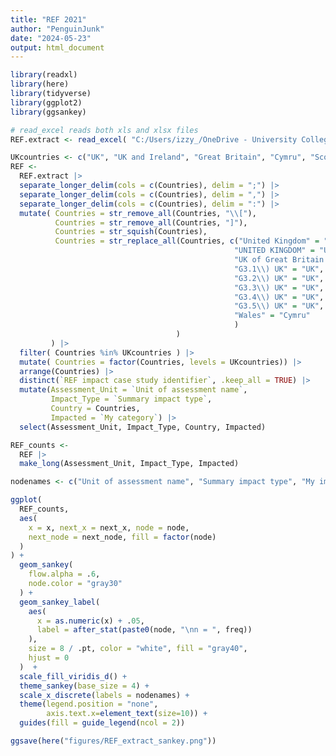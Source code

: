 ```yaml
---
title: "REF 2021"
author: "PenguinJunk"
date: "2024-05-23"
output: html_document
---
```



```r
library(readxl)
library(here)
library(tidyverse)
library(ggplot2)
library(ggsankey)
```

```r
# read_excel reads both xls and xlsx files
REF.extract <- read_excel( "C:/Users/izzy_/OneDrive - University College London/thesis data files/REF 2021 Impact Case Studies - Extract - 2024-05-22.xlsx" )
```

```r
UKcountries <- c("UK", "UK and Ireland", "Great Britain", "Cymru", "Scotland", "England")
REF <- 
  REF.extract |>
  separate_longer_delim(cols = c(Countries), delim = ";") |> 
  separate_longer_delim(cols = c(Countries), delim = ",") |> 
  separate_longer_delim(cols = c(Countries), delim = ":") |> 
  mutate( Countries = str_remove_all(Countries, "\\["),
          Countries = str_remove_all(Countries, "]"),
          Countries = str_squish(Countries),
          Countries = str_replace_all(Countries, c("United Kingdom" = "UK",
                                                  "UNITED KINGDOM" = "UK",
                                                  "UK of Great Britain and Northern Ireland" = "UK",
                                                  "G3.1\\) UK" = "UK",
                                                  "G3.2\\) UK" = "UK",
                                                  "G3.3\\) UK" = "UK",
                                                  "G3.4\\) UK" = "UK",
                                                  "G3.5\\) UK" = "UK",
                                                  "Wales" = "Cymru"
                                                  )
                                     )
         ) |> 
  filter( Countries %in% UKcountries ) |> 
  mutate( Countries = factor(Countries, levels = UKcountries)) |> 
  arrange(Countries) |> 
  distinct(`REF impact case study identifier`, .keep_all = TRUE) |> 
  mutate(Assessment_Unit = `Unit of assessment name`,
         Impact_Type = `Summary impact type`,
         Country = Countries, 
         Impacted = `My category`) |>
  select(Assessment_Unit, Impact_Type, Country, Impacted) 

```

```r

REF_counts <- 
  REF |> 
  make_long(Assessment_Unit, Impact_Type, Impacted)

nodenames <- c("Unit of assessment name", "Summary impact type", "My impact category")

ggplot(
  REF_counts,
  aes(
    x = x, next_x = next_x, node = node,
    next_node = next_node, fill = factor(node)
  )
) +
  geom_sankey(
    flow.alpha = .6,
    node.color = "gray30"
  ) +
  geom_sankey_label(
    aes(
      x = as.numeric(x) + .05,
      label = after_stat(paste0(node, "\nn = ", freq))
    ),
    size = 8 / .pt, color = "white", fill = "gray40",
    hjust = 0
  )  +
  scale_fill_viridis_d() +
  theme_sankey(base_size = 4) +
  scale_x_discrete(labels = nodenames) +
  theme(legend.position = "none",
        axis.text.x=element_text(size=10)) +
  guides(fill = guide_legend(ncol = 2))

ggsave(here("figures/REF_extract_sankey.png"))

```
